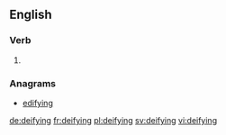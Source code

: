 ==English==

===Verb===
{{head|en}}

# {{present participle of|deify|lang=en}}

===Anagrams===
* [[edifying#English|edifying]]

[[de:deifying]]
[[fr:deifying]]
[[pl:deifying]]
[[sv:deifying]]
[[vi:deifying]]